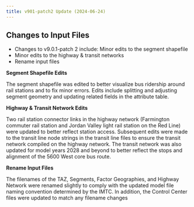 ```yaml
---
title: v901-patch2 Update (2024-06-24)
---
```


## Changes to Input Files

 - Changes to v9.0.1-patch 2 include: Minor edits to the segment shapefile
 - Minor edits to the highway & transit networks
 - Rename input files

**Segment Shapefile Edits**

The segment shapefile was edited to better visualize bus ridership around rail stations and to fix
minor errors. Edits include splitting and adjusting segment geometry and updating related fields in
the attribute table.

**Highway & Transit Network Edits**

Two rail station connector links in the highway network (Farmington commuter rail station and
Jordan Valley light rail station on the Red Line) were updated to better reflect station access.
Subsequent edits were made to the transit line node strings in the transit line files to ensure the
transit network compiled on the highway network. The transit network was also updated for model
years 2028 and beyond to better reflect the stops and alignment of the 5600 West core bus route.

**Rename Input Files**

The filenames of the TAZ, Segments, Factor Geographies, and Highway Network were renamed
slightly to comply with the updated model file naming convention determined by the IMTC. In
addition, the Control Center files were updated to match any filename changes
